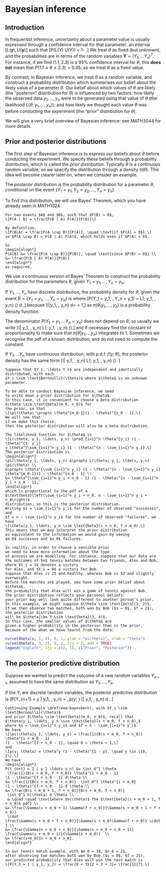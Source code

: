 # Bayesian inference {#bayesian}

## Introduction

In frequentist inference, uncertainty about a parameter value is usually
expressed through a confidence interval for that parameter: 
an interval $[L(\bm y), U(\bm y)]$ such that
\[P(L(\bm Y) \leq \theta \leq U(\bm Y)) = 1- \alpha.\]
We treat $\theta$ as fixed (but unknown), and the probabilities
are in terms of the random variables $\bm Y = (Y_1, \ldots Y_n)^T$.
For instance, if we find $(1.1, 2.3)$ is a $95 \%$ confidence interval
for $\theta$, this **does not** mean that $P(1.1 \leq \theta \leq 2.3) = 0.95$,
as we treat $\theta$ as a fixed value.

By contrast, in Bayesian inference, we treat $\theta$ as a 
random variable, and construct a probability
distribution which summarises our belief about the likely
value of a parameter $\theta$.
Our belief about which values of $\theta$ are likely (the "posterior" distribution
for $\theta$)
is influenced by two factors: how likely the observed data $y_1, \ldots, y_n$ 
were to be generated using
that value of $\theta$ (the likelihood
$L(\theta; y_1, \ldots, y_n)$); and how likely we thought each value $\theta$ was 
before conducting the experiment (the "prior" distribution for $\theta$).

We will give a very brief overview of Bayesian inference:
see MATH3044 for more details.

## Prior and posterior distributions

The first step of Bayesian inference is to
express our beliefs about $\theta$ before conducting the experiment. 
We specify these beliefs through a probability distribution,
which is called
the *prior distribution*.  Typically $\theta$ is a continuous random variable,
so we specify the distribution through a density $\pi(\theta)$.
This idea will become clearer later on, when we consider an example.

The *posterior
distribution* is the probability distribution for a parameter $\theta$,
conditional on the event $\{Y_1 = y_1, Y_2 = y_2, \ldots, Y_n = y_n\}.$

To find
this distribution, we will use Bayes' Theorem, which you have
already seen in MATH1024:

```theorem
For two events $A$ and $B$, such that $P(B) > 0$,
\[P(A | B) = \frac{P(B | A) P(A)}{P(B)}\]
```

```proof
By definition, 
\[P(B|A) = \frac{P(A \cap B)}{P(A)}, \quad \text{if $P(A) > 0$},\]
so $P(A \cap B) = P(B | A) P(A)$, which holds even if $P(A) = 0$.

So
\begin{align*}
P(A|B) &= \frac{P(A \cap B)}{P(B)}, \quad \text{since $P(B) > 0$} \\
&= \frac{P(B | A) P(A)}{P(B)}
\end{align*}
as required.
```

We use a continuous version of Bayes' Theorem to construct
the probability distribution for the parameters $\theta$,
given $Y_1 = y_1, \ldots, Y_n = y_n$.

If $Y_1, \ldots, Y_n$ have discrete distribution, the probability
density for $\theta$, given the event $B = \{Y_1 = y_1, \ldots, Y_n = y_n\}$
is
\begin{align*}
\pi(\theta| y_1, \ldots, y_n) &= \frac{P(Y_1 = y_1, \ldots, Y_n = y_n| \theta) \pi(\theta)}{P(Y_1 = y_1, \ldots, Y_n = y_n)} \\
&= \frac{L(\theta; y_1, \ldots, y_n) \pi(\theta)}{P(Y_1 = y_1, \ldots, Y_n = y_n)}
\end{align*}
where
\[P(Y_1 = y_1, \ldots, Y_n = y_1) = \int L(\theta; y_1, \ldots, y_n) \pi(\theta) d \theta,\]
because
\[\int \pi(\theta|y_1, \ldots, y_n) d\theta =
  \frac{\int L(\theta; y_1, \ldots, y_n) \pi(\theta) d\theta}{P(Y_1 = y_1, \ldots, Y_n = y_1)}
   = 1,\]
  as $\pi(\theta|y_1, \ldots, y_n)$ is a probability density function.

The denominator $P(Y_1 = y_1, \ldots Y_n = y_n)$ does not depend on $\theta$, so usually
we write
\[\pi(\theta| y_1, \ldots, y_n) \propto L(\theta; y_1, \ldots, y_n) \pi(\theta),\]
and if necessary find the constant of proportionality to make sure that
$\pi(\theta|y_1, \ldots y_n)$ integrates to $1$.
Sometimes we recognise the pdf of a known distribution, and do not need
to compute the constant.

If $Y_1, \ldots Y_n$ have continuous distribution,
with p.d.f. $f(y; \theta)$, the posterior density has the same form
\[\pi(\theta | y_1, \ldots, y_n) \propto L(\theta; y_1, \ldots, y_n) \pi(\theta). \]


```example
Suppose that $Y_1, \ldots Y_n$ are independent and identically
distributed, with each
$Y_i \sim \text{Bernoulli}(\theta)$ where $\theta$ is an unknown parameter.

To be able to conduct Bayesian inference, we need
to write down a prior distribution for $\theta$. 
In this case, it is convenient to choose a beta distribution 
$\theta \sim \text{beta}(m_0, n_0)$ for
the prior, so that
\[\pi(\theta) \propto \theta^{m_0-1}(1 - \theta)^{n_0 - 1}.\]
We will see that
if we make this choice,
then the posterior distribution will also be a beta distribution.

The likelihood function for $\theta$ is
\[L(\theta; y_1, \ldots, y_n) \prod_{i=1}^n \theta^{y_i} (1 - \theta)^{1- y_i}
= \theta^{\sum_{i=1}^n y_i} (1 - \theta)^{n - \sum_{i=1}^n y_i}.\]
The posterior distribution is
\begin{align*}
\pi(\theta|y_1, \ldots, y_n) &\propto L(\theta; y_1, \ldots, y_n) \pi(\theta) \\
&\propto \theta^{\sum_{i=1}^n y_i} (1 - \theta)^{n - \sum_{i=1}^n y_i}
\theta^{m_0-1}(1 - \theta)^{n_0 - 1} \\
&= \theta^{\sum_{i=1}^n y_i + n_0 - 1} (1 - \theta)^{n - \sum_{i=1}^n y_i + n_0 - 1},
\end{align*}
which is proportional to the pdf of a 
$\text{beta}\left(\sum_{i=1}^n y_i + n_0, n - \sum_{i=1}^n y_i + n_0\right)$
distribution, so this is the posterior distribution.
Writing $s = \sum_{i=1}^n y_i$ for the number of observed "successes", and
$f = n - \sum_{i=1}^n y_i$ for the number of observed "failures", we have
\[\theta|y_1, \ldots, y_n \sim \text{beta}(s + n_0, f + m_0).\]
This means that we may interpret the prior distribution
as equivalent to the information we would gain by seeing
$m_0$ successes and $n_0$ failures.

In reality, in order to choose a sensible prior
we need to know more information about the type
of process we are modelling. For instance, suppose that our data are
the outcomes of $n$ tennis matches between two friends, Alex and Bob,
where $Y_i = 1$ denotes a victory
for Alex, and $Y_i = 0$ a victory for Bob.
Suppose that Alex is 25 and healthy, whereas Bob is 52 and slightly overweight.
Before the matches are played, you have some prior belief about $\theta$,
the probability that Alex will win a game of tennis against Bob.
The prior distribution reflects your personal beliefs:
your prior may well look quite different to another person's prior.
In this example, we might suppose $\theta \sim \text{beta}(3, 2)$.
If we then observe two matches, both won by Bob ($s = 0$, $f = 2$), 
the posterior distribution
will be $\theta|\bm Y \sim \text{beta}(3, 4)$.
In this case, the smaller values of $\theta$ are
given a higher probability in the posterior than in the prior, 
because of the what we have learnt from the data:
```

```r
curve(dbeta(x, 3, 4), 0, 1, ylab = "pi(theta)", xlab = "theta")
curve(dbeta(x, 3, 2), 0, 1, lty = 2, add = TRUE)
legend("topleft", lty = c(2, 1), c("Prior", "Posterior")) 
```


## The posterior predictive distribution

Suppose we wanted to predict the outcome of a new random variables $Y_{n+1}$,
assumed to have the same distribution as $Y_1, \ldots, Y_n$.

If the $Y_i$ are discrete random variables, the posterior predictive distribution
is
\[P(Y_{n+1} = y | y_1, \ldots, y_n) = \int_\theta p(y; \theta) \pi(\theta | y_1, \ldots, y_n) d \theta. \]

```example
Continuing Example \@ref(exm:bayesbern), with $Y_i \sim \text{Bernoulli}(\theta)$
and prior $\theta \sim \text{beta}(m_0, n_0)$, recall that
$\theta|y_1, \ldots, y_n \sim \text{beta}(s + m_0, f + n_0),$ 
where $s = \sum_{i=1}^n y_i$ and $f = n - \sum_{i=1}^n y_i$.
We have
\[\pi(\theta|y_1, \ldots, y_n) = \frac{1}{B(s + m_0, f + n_0)} \theta^{s + m_0 - 1}
(1 - \theta)^{f + n_0 - 1}, \quad 0 < \theta < 1,\]
and
\[p(y; \theta) = \theta^y (1 - \theta)^{1 - y}, \quad y \in \{0, 1\}.\]
We have
\begin{align*}
P(Y_{n+1} = 1 | y_1 \ldots y_n) &= \int_0^1 \theta
 \frac{1}{B(s + m_0, f + n_0)} \theta^{s + m_0 - 1}
(1 - \theta)^{f + n_0 - 1} d\theta \\
&= \frac{1}{B(s + m_0, f + n_0)}  \int_0^1 \theta^{s + m_0}
(1 - \theta)^{f + n_0 - 1} d \theta \\
&= \frac{B(s + m_0 + 1, f + n_0)}{B(s + m_0, f + n_0)} 
 \int_0^1 h(\theta) d \theta \\
 & \quad \quad \text{where $h(\theta)$ the $\text{beta}(s + m_0 + 1, f + n_0)$ pdf} \\
&= \frac{\Gamma(s + m_0 + 1) \Gamma(f + n_0)}{\Gamma(s + m_0 + 1 + f + n_0)}
 \cdot
\frac{\Gamma(s + m_0 + f + n_0)}{\Gamma(s + m_0)\Gamma(f + n_0)} \cdot 1 \\
&= \frac{\Gamma(n + m_0 + n_0)}{\Gamma(n + m_0 + n_0 + 1)} 
\frac{\Gamma(s + m_0 + 1)}{\Gamma(s + m_0)}  \\
&= \frac{s+m_0}{n + m_0 + n_0}.
\end{align*}

In our tennis match example, with $m_0 = 3$, $n_0 = 2$, 
after observing two matches both won by Bob ($s = 0$, $f = 2$),
our predicted probability that Alex will win the next match is
\[P(Y_3 = 1 | y_1, y_2) = \frac{0 + 3}{2 + 3 + 2}= \frac{3}{7}.\]
```

 





